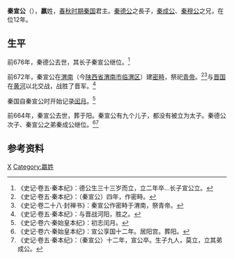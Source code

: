 {{Infobox 先秦人物
|名称=秦宣公
|图像=
|图说=
|别称=
|姓=嬴
|氏=
|名=
|字=
|别名=
|别字=
|谥号=宣公
|时代=春秋
|国家=秦国
|身份=秦国君主
|出生日期=
|逝世日期=前664年
|在位年代=前676年—前664年
|父=秦德公
|母=
|正妻=
|妾=
|夫=
|子女=
|太子=秦成公
|都城=[[雍城|雍城]]
|居所=阳宫<ref name="史记"/>
|墓葬=阳
}}

'''秦宣公'''（{{bd|？||前664年||Q}}），'''嬴'''姓，[[春秋时期|春秋时期]][[秦国|秦国]]君主。[[秦德公|秦德公]]之長子，[[秦成公|秦成公]]、[[秦穆公|秦穆公]]之兄，在位12年。

== 生平 ==
前676年，秦德公去世，其长子秦宣公继位。<ref>《史记·卷五·秦本纪》：德公生三十三岁而立，立二年卒…长子宣公立。</ref>

前672年，秦宣公在[[渭南|渭南]]（今[[陕西省|陕西省]][[渭南市|渭南市]][[临渭区|临渭区]]）建[[密畤|密畤]]，祭祀[[青帝|青帝]]。<ref>《史记·卷五·秦本纪》：（秦宣公）四年，作密畤。</ref><ref>《史记·卷二十八·封禅书》：秦宣公作密畤于渭南，祭青帝。</ref>与[[晋国|晋国]]在[[黄河|黄河]]以北交战，战胜了晋军。<ref>《史记·卷五·秦本纪》：与晋战河阳，胜之。</ref>

秦国自秦宣公时开始记录[[闰月|闰月]]。<ref>《史记·卷六·秦始皇本纪》：初志闰月。</ref>

前664年，秦宣公去世，葬于阳。秦宣公有九个儿子，都没有被立为太子。秦德公次子、秦宣公之弟秦成公继位。<ref name="史记">《史记·卷六·秦始皇本纪》：宣公享国十二年。居阳宫。葬阳。</ref><ref>《史记·卷五·秦本纪》：（秦宣公）十二年，宣公卒。生子九人，莫立，立其弟成公。</ref>

== 参考资料 ==
{{reflist|2}}

{{中国皇帝|父[[秦德公|秦德公]]|弟[[秦成公|秦成公]]|[[秦國君主|秦國君主]]|前676年—前664年}}
{{秦国君主}}

[[Category:秦國君主|X]]
[[Category:嬴姓|Category:嬴姓]]